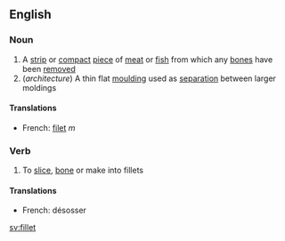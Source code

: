 ==English==
===Noun===
#A [[strip]] or [[compact]] [[piece]] of [[meat]] or [[fish]] from which any [[bone]]s have been [[remove]]d
#(''architecture'') A thin flat [[moulding]] used as [[separation]] between larger moldings
====Translations====
*French: [[filet]] ''m''

===Verb===
#To [[slice]], [[bone]] or make into fillets
====Translations====
*French: désosser

[[sv:fillet]]